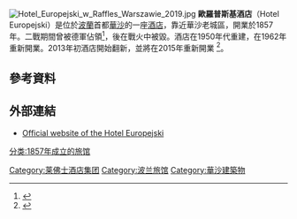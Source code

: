 [[File:Hotel_Europejski_w_Raffles_Warszawie_2019.jpg|thumb]]
'''歐羅普斯基酒店'''（Hotel Europejski）是位於[[波蘭|波蘭]]首都[[華沙|華沙]]的一座[[酒店|酒店]]，靠近華沙老城區，開業於1857年。二戰期間曾被德軍佔領<ref>{{Cite web |url=http://fotopolska.eu/foto/477/477990.jpg |title=存档副本 |access-date=2015-01-16 |archive-date=2019-12-14 |archive-url=https://web.archive.org/web/20191214090439/http://fotopolska.eu/foto/477/477990.jpg |dead-url=no }}</ref>，後在戰火中被毀。酒店在1950年代重建，在1962年重新開業。2013年初酒店開始翻新，並將在2015年重新開業
<ref>{{Cite web |url=http://budownictwo.wnp.pl/hotel-europejski-w-warszawie-remont-za-65-mln-euro,179120_1_0_0.html |title=存档副本 |access-date=2015-01-16 |archive-date=2018-10-15 |archive-url=https://web.archive.org/web/20181015152945/https://budownictwo.wnp.pl/hotel-europejski-w-warszawie-remont-za-65-mln-euro,179120_1_0_0.html |dead-url=no }}</ref>。

==參考資料==
{{reflist}}

==外部連結==
{{commons category|Hotel Europejski}}
* [http://www.hotel-europejski.com.pl Official website of the Hotel Europejski] {{Wayback|url=http://www.hotel-europejski.com.pl/ |date=20130527132247 }}
{{coord|52|14|30|N|21|0|52|E|source:plwiki_region:PL_type:landmark|display=title}}

[[Category:莱佛士酒店集团|Category:莱佛士酒店集团]]
[[Category:波兰旅馆|Category:波兰旅馆]]
[[Category:華沙建築物|Category:華沙建築物]]
[[分类:1857年成立的旅馆|分类:1857年成立的旅馆]]